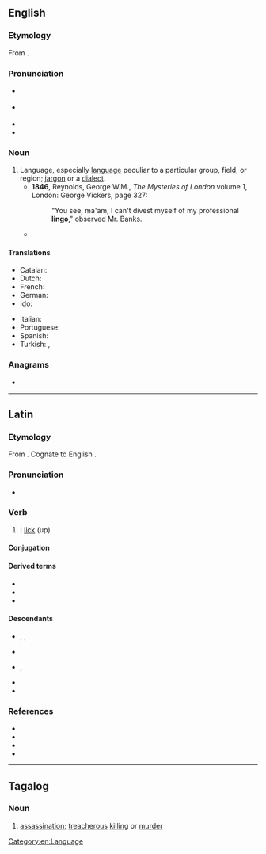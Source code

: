 {{also|Lingo|lìn-gò͘}}
==English==

===Etymology===
From {{der|en|la|lingua||language}}.

===Pronunciation===
* {{a|UK}} {{IPA|/ˈlɪŋ.ɡəʊ/|lang=en}}
* {{a|US}} {{IPA|/ˈliŋ.ɡoʊ/|lang=en}}
* {{audio|en-us-lingo.ogg|Audio (US)|lang=en}}
* {{rhymes|ɪŋɡəʊ|lang=en}}

===Noun===
{{en-noun|~|s|lingoes}}

# Language, especially [[language]] peculiar to a particular group, field, or region; [[jargon]] or a [[dialect]].
#* '''1846''', Reynolds, George W.M., ''The Mysteries of London'' volume 1, London: George Vickers, page 327:
#*: "You see, ma'am, I can't divest myself of my professional '''lingo'''," observed Mr. Banks.
#* {{quote-book|lang=en|year=1913|author={{w|Joseph C. Lincoln}}|chapter=12
|title=[http://openlibrary.org/works/OL5535161W Mr. Pratt's Patients]
|passage=She had Lord James' collar in one big fist and she pounded the table with the other and talked a blue streak. Nobody could make out plain what she said, for she was mainly jabbering Swede '''lingo''', but there was English enough, of a kind, to give us some idee.}}

====Translations====
{{trans-top|language peculiar to a particular group or region}}
* Catalan: {{t+|ca|argot|m}}
* Dutch: {{t+|nl|jargon|n}}
* French: {{t+|fr|jargon|m}}
* German: {{t+|de|Jargon|m}}
* Ido: {{t+|io|linguo}}
{{trans-mid}}
* Italian: {{t+|it|gergo|m}}
* Portuguese: {{t+|pt|jargão|m}}
* Spanish: {{t+|es|jerga|f}}
* Turkish: {{qualifier|linguistics}} {{t|tr|altdil}}, {{t|tr|meslek dili}}
{{trans-bottom}}

===Anagrams===
* {{anagrams|en|a=gilno|Ligon|Loing|ligno-|log in|log-in|login|long i}}

[[Category:en:Language]]

----

==Latin==

===Etymology===
From {{der|la|ine-pro|*leyǵʰ-}}. Cognate to English {{m|en|lick}}.

===Pronunciation===
* {{la-IPA|lingō}}

===Verb===
{{la-verb|3|lingō|linx|linct}}

# I [[lick]] (up)

====Conjugation====
{{la-conj|3|lingō|linx|linct}}

====Derived terms====
* {{l|la|cunnilingus}}
* {{l|la|dēlingō}}
* {{l|la|linctus}}

====Descendants====
* {{desc|rup|alingu}}, {{l|rup|alindziri}}, {{l|rup|lingu}}
* {{desc|fur|lenzi}}
* {{desc|ro|linge}}, {{l|ro|lingere}}
* {{desc|scn|lingiri}}
* {{desc|sc|linghere}}

===References===
* {{R:L&S}}
* {{R:Elementary Lewis}}
* {{R:du Cange}}
* {{R:Gaffiot}}

----

==Tagalog==

===Noun===
{{tl-noun|head=lingó}}

# [[assassination]]; [[treacherous]] [[killing]] or [[murder]]